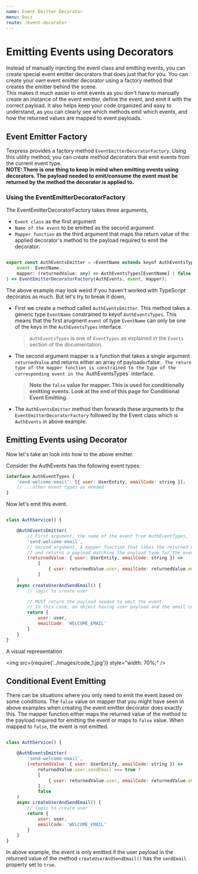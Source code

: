 ```yaml
---
name: Event Emitter Decorator
menu: Docs
route: /event-decorator
---
```


# Emitting Events using Decorators

Instead of manually injecting the event class and emitting events, you can create special event emitter decorators that does just that for you. You can create your own event emitter decorator using a factory method that creates the emitter behind the scene.  
This makes it much easier to emit events as you don't have to manually create an instance of the event emitter, define the event, and emit it with the correct payload. It also helps keep your code organized and easy to understand, as you can clearly see which methods emit which events, and how the returned values are mapped to event payloads.

## Event Emitter Factory

Texpress provides a factory method `EventEmitterDecoratorFactory`. Using this utility method, you can create method decorators that emit events from the current event type.  
**NOTE: There is one thing to keep in mind when emitting events using decorators. The payload needed to emit/consume the event must be returned by the method the decorator is applied to.**

### Using the EventEmitterDecoratorFactory

The EventEmitterDecoratorFactory takes three arguments,

-   `Event class` as the first argument
-   `Name of the event` to be emitted as the second argument
-   `Mapper function` as the third argument that maps the return value of the applied decorator's method to the payload required to emit the decorator.

```javascript

export const AuthEventsEmitter = <EventName extends keyof AuthEventsTypes>(
    event: EventName,
    mapper: (returnedValue: any) => AuthEventsTypes[EventName] | false
) => EventEmitterDecoratorFactory(AuthEvents, event, mapper);

```

The above example may look weird if you haven't worked with TypeScript decoratos as much. But let's try to break it down,

-   First we create a method called `AuthEventsEmitter`. This method takes a generic type `EventName` constrained to keyof `AuthEventsTypes`. This means that the first arugment `event` of type `EventName` can only be one of the keys in the `AuthEventsTypes` interface.

    > `AuthEventsTypes` is one of `EventTypes` as explained in the `Events` section of the documentation.

-   The second argument mapper is a function that takes a single argument `returnedValue` and returns either an array of payload`or`false`. The return type of the mapper function is constrained to the type of the corresponding event in the `AuthEventsTypes` interface.

    > **Note the `false` value for mapper. This is used for conditionally emitting events. Look at the end of this page for Conditional Event Emitting.**

-   The `AuthEventsEmitter` method then forwards these arguments to the `EventEmitterDecoratorFactory` followed by the Event class which is `AuthEvents` in above example.

## Emitting Events using Decorator

Now let's take an look into how to the above emitter.

Consider the AuthEvents has the following event types:

```javascript
interface AuthEventTypes {
    'send-welcome-email': [{ user: UserEntity, emailCode: string }];
    // ...other event types as needed
}
```

Now let's emit this event.

```javascript

class AuthService() {

    @AuthEventsEmitter(
        // First argument, the name of the event from AuthEventTypes, 'send-welcome-email'
        'send-welcome-email',
        // Second argument, A mapper function that takes the returned value of the method createUserAndSendEmail() as argument
        // and returns a payload matching the payload type for the event, 'send-welcome-email'
        (returnedValue: { user: UserEntity, emailCode: string }) =>
            [
                { user: returnedValue.user, emailCode: returnedValue.emailCode }
            ]
    )
    async createUserAndSendEmail() {
        // logic to create user

        // MUST return the payload needed to emit the event.
        // In this case, an object having user payload and the email code.
        return {
            user: user,
            emailCode: 'WELCOME_EMAIL'
        }
    }
}

```

A visual representation

<img src={require('../images/code_1.jpg')} style="width: 70%;" />

## Conditional Event Emitting

There can be situations where you only need to emit the event based on some conditions. The `false` value on mapper that you might have seen in above examples when creating the event emitter decorator does exactly this. The mapper function either maps the returned value of the method to the payload required for emitting the event or maps to `false` value. When mapped to `false`, the event is not emitted.

```javascript

class AuthService() {

    @AuthEventsEmitter(
        'send-welcome-email',
        (returnedValue: { user: UserEntity, emailCode: string }) =>
            returnedValue.user.sendEmail === true ?
            [
                { user: returnedValue.user, emailCode: returnedValue.emailCode }
            ] :
            false
    )
    async createUserAndSendEmail() {
        // logic to create user
        return {
            user: user,
            emailCode: 'WELCOME_EMAIL'
        }
    }
}

```

In above example, the event is only emitted if the user payload in the returned value of the method `createUserAndSendEmail()` has the `sendEmail` property set to `true`.
